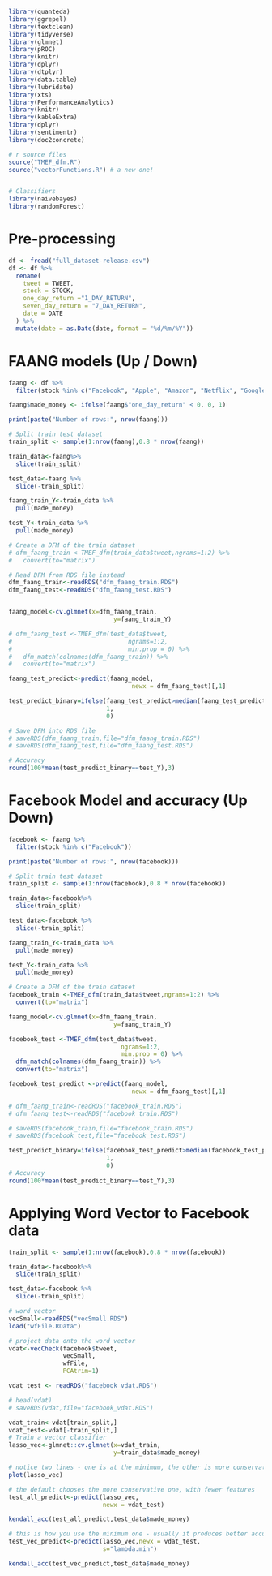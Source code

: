 ```r
library(quanteda)
library(ggrepel)
library(textclean)
library(tidyverse)
library(glmnet)
library(pROC)
library(knitr)
library(dplyr)
library(dtplyr)
library(data.table)
library(lubridate)
library(xts)
library(PerformanceAnalytics)
library(knitr)
library(kableExtra)
library(dplyr)
library(sentimentr)
library(doc2concrete)

# r source files 
source("TMEF_dfm.R")
source("vectorFunctions.R") # a new one!


# Classifiers
library(naivebayes)
library(randomForest)
```

# Pre-processing
```r
df <- fread("full_dataset-release.csv")
df <- df %>%
  rename(
    tweet = TWEET,
    stock = STOCK,
    one_day_return ="1_DAY_RETURN", 
    seven_day_return = "7_DAY_RETURN",
    date = DATE
  ) %>% 
  mutate(date = as.Date(date, format = "%d/%m/%Y"))
```

# FAANG models (Up / Down)
```r

faang <- df %>%
  filter(stock %in% c("Facebook", "Apple", "Amazon", "Netflix", "Google"))

faang$made_money <- ifelse(faang$"one_day_return" < 0, 0, 1)

print(paste("Number of rows:", nrow(faang)))

# Split train test dataset 
train_split <- sample(1:nrow(faang),0.8 * nrow(faang))

train_data<-faang%>%
  slice(train_split)

test_data<-faang %>%
  slice(-train_split)

faang_train_Y<-train_data %>%
  pull(made_money)

test_Y<-train_data %>%
  pull(made_money)

# Create a DFM of the train dataset 
# dfm_faang_train <-TMEF_dfm(train_data$tweet,ngrams=1:2) %>%
#   convert(to="matrix")

# Read DFM from RDS file instead 
dfm_faang_train<-readRDS("dfm_faang_train.RDS")
dfm_faang_test<-readRDS("dfm_faang_test.RDS")


faang_model<-cv.glmnet(x=dfm_faang_train,
                             y=faang_train_Y)

# dfm_faang_test <-TMEF_dfm(test_data$tweet,
#                                ngrams=1:2,
#                                min.prop = 0) %>%
#   dfm_match(colnames(dfm_faang_train)) %>%
#   convert(to="matrix")

faang_test_predict<-predict(faang_model,
                                  newx = dfm_faang_test)[,1]

test_predict_binary=ifelse(faang_test_predict>median(faang_test_predict),
                           1,
                           0) 

# Save DFM into RDS file 
# saveRDS(dfm_faang_train,file="dfm_faang_train.RDS")
# saveRDS(dfm_faang_test,file="dfm_faang_test.RDS")

# Accuracy 
round(100*mean(test_predict_binary==test_Y),3)
```

# Facebook Model and accuracy (Up Down) 
```r

facebook <- faang %>%
  filter(stock %in% c("Facebook"))

print(paste("Number of rows:", nrow(facebook)))

# Split train test dataset 
train_split <- sample(1:nrow(facebook),0.8 * nrow(facebook))

train_data<-facebook%>%
  slice(train_split)

test_data<-facebook %>%
  slice(-train_split)

faang_train_Y<-train_data %>%
  pull(made_money)

test_Y<-train_data %>%
  pull(made_money)

# Create a DFM of the train dataset 
facebook_train <-TMEF_dfm(train_data$tweet,ngrams=1:2) %>%
  convert(to="matrix")

faang_model<-cv.glmnet(x=dfm_faang_train,
                             y=faang_train_Y)

facebook_test <-TMEF_dfm(test_data$tweet,
                               ngrams=1:2,
                               min.prop = 0) %>%
  dfm_match(colnames(dfm_faang_train)) %>%
  convert(to="matrix")

facebook_test_predict <-predict(faang_model,
                                  newx = dfm_faang_test)[,1]

# dfm_faang_train<-readRDS("facebook_train.RDS")
# dfm_faang_test<-readRDS("facebook_train.RDS")

# saveRDS(facebook_train,file="facebook_train.RDS")
# saveRDS(facebook_test,file="facebook_test.RDS")

test_predict_binary=ifelse(facebook_test_predict>median(facebook_test_predict),
                           1,
                           0) 
# Accuracy 
round(100*mean(test_predict_binary==test_Y),3)
```

# Applying Word Vector to Facebook data
```r
train_split <- sample(1:nrow(facebook),0.8 * nrow(facebook))

train_data<-facebook%>%
  slice(train_split)

test_data<-facebook %>%
  slice(-train_split)

# word vector 
vecSmall<-readRDS("vecSmall.RDS")
load("wfFile.RData")

# project data onto the word vector
vdat<-vecCheck(facebook$tweet,
               vecSmall,
               wfFile,
               PCAtrim=1)

vdat_test <- readRDS("facebook_vdat.RDS")

# head(vdat)
# saveRDS(vdat,file="facebook_vdat.RDS")

vdat_train<-vdat[train_split,]
vdat_test<-vdat[-train_split,]
# Train a vector classifier
lasso_vec<-glmnet::cv.glmnet(x=vdat_train,
                             y=train_data$made_money)

# notice two lines - one is at the minimum, the other is more conservative 
plot(lasso_vec)

# the default chooses the more conservative one, with fewer features
test_all_predict<-predict(lasso_vec,
                          newx = vdat_test)

kendall_acc(test_all_predict,test_data$made_money)

# this is how you use the minimum one - usually it produces better accuracy
test_vec_predict<-predict(lasso_vec,newx = vdat_test,
                          s="lambda.min")

kendall_acc(test_vec_predict,test_data$made_money)

```